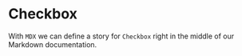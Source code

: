 
<Meta title="MDX/Checkbox" component={ThemeButton} />


# Checkbox

With `MDX` we can define a story for `Checkbox` right in the middle of our
Markdown documentation.

<!--- This is your Story template function, shown here in React -->

<Canvas>
    <Story name="Testr">
        <ThemeButton />
    </Story>
</Canvas>
